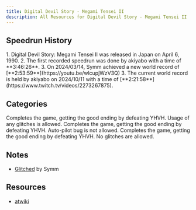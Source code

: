 ```yaml
---
title: Digital Devil Story - Megami Tensei II
description: All Resources for Digital Devil Story - Megami Tensei II
---
```



<DocsHero 
    content="Digital Devil Story: Megami Tensei II is the second entry in Atlus's Digital Devil Story: Megami Tensei series. This entry improved on the mechanics of the first game, adding features such as the Auto-Pilot and an overworld to navigate."
    srcUrl={cover}
    alt="Digital Devil Story - Megami Tensei II Cover"
/>

<LinkCard title="Leaderboards" href="https://www.speedrun.com/mt2" description="See all the submitted runs on Speedrun.com"/>

## Speedrun History
<Steps>
1. Digital Devil Story: Megami Tensei II was released in Japan on April 6, 1990.
2. The first recorded speedrun was done by akiyabo with a time of **3:46:26**.
3. On 2024/03/14, Symm achieved a new world record of [**2:53:59**](https://youtu.be/wlcupjWzV3Q)
3. The current world record is held by akiyabo on 2024/10/11 with a time of [**2:21:58**](https://www.twitch.tv/videos/2273267875).
</Steps>

## Categories
<CardGrid>
    <Card title="Glitched">Completes the game, getting the good ending by defeating YHVH. Usage of any glitches is allowed.</Card>
    <Card title="Glitched (No Auto-pilot bug)">Completes the game, getting the good ending by defeating YHVH. Auto-pilot bug is not allowed.</Card>
    <Card title="Glitchless">Completes the game, getting the good ending by defeating YHVH. No glitches are allowed.</Card>
</CardGrid>

## Notes
- [Glitched](https://docs.google.com/spreadsheets/d/1C3bxaREutq2GqSWsgaF9cZsWi5vet9eKzEDdF6MdttQ/edit#gid=16972868) by Symm

## Resources
- [atwiki](http://dds.opatil.com/dds2/index.html)